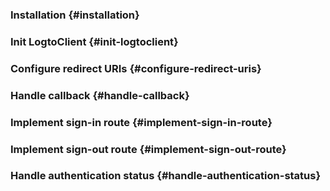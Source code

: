 

<PhpGuideTip />

### Installation \{#installation}

<Installation />

### Init LogtoClient \{#init-logtoclient}

<InitLogtoClient />

### Configure redirect URIs \{#configure-redirect-uris}

<SignInFlowSummary />

<AssumingUrl />

<WebConfigureRedirectUris />

### Handle callback \{#handle-callback}

<ImplementCallbackRoute />

### Implement sign-in route \{#implement-sign-in-route}

<ImplementSignInRoute />

### Implement sign-out route \{#implement-sign-out-route}

<ImplementSignOutRoute />

### Handle authentication status \{#handle-authentication-status}

<HandleAuthenticationStatus />

<Checkpoint />
